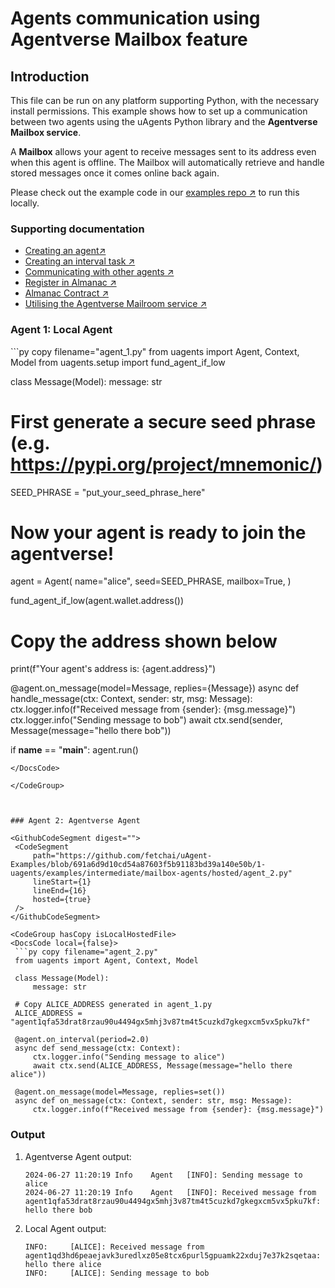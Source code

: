 
# Agents communication using Agentverse Mailbox feature

## Introduction

This file can be run on any platform supporting Python, with the necessary install permissions. This example shows how to set up a communication between two agents using the uAgents Python library and the **Agentverse Mailbox service**.

A **Mailbox** allows your agent to receive messages sent to its address even when this agent is offline. The Mailbox will automatically retrieve and handle stored messages once it comes online back again.

Please check out the example code in our [examples repo ↗️](https://github.com/fetchai/uAgent-Examples/blob/main/1-uagents/examples/intermediate/mailbox-agents/agent_1.py) to run this locally.

### Supporting documentation

- [Creating an agent↗️](/guides/agents/create-a-uagent)
- [Creating an interval task ↗️](/guides/agents/interval-task)
- [Communicating with other agents ↗️](/guides/agents/communicating-with-other-agents)
- [Register in Almanac ↗️](/guides/agents/register-in-almanac)
- [Almanac Contract ↗️](/references/contracts/uagents-almanac/almanac-overview)
- [Utilising the Agentverse Mailroom service ↗️](/guides/agentverse/utilising-the-mailbox)

### Agent 1: Local Agent

<GithubCodeSegment digest="e2ac21d4601877fc395bff52db418a00">
    <CodeSegment
        path="https://github.com/fetchai/uAgent-Examples/blob/main/1-uagents/examples/intermediate/mailbox-agents/local/agent_1.py"
        lineStart={1}
        lineEnd={33}
        hosted={true}
    />
</GithubCodeSegment>
<CodeGroup dynamic hasCopy isLocalHostedFile digest='e2ac21d4601877fc395bff52db418a00'>

<DocsCode local={true}>
   ```py copy filename="agent_1.py"
   from uagents import Agent, Context, Model
   from uagents.setup import fund_agent_if_low
    
   class Message(Model):
       message: str
    
   # First generate a secure seed phrase (e.g. https://pypi.org/project/mnemonic/)
   SEED_PHRASE = "put_your_seed_phrase_here"
   
   # Now your agent is ready to join the agentverse!
   agent = Agent(
       name="alice",
       seed=SEED_PHRASE,
       mailbox=True,
   )
    
   fund_agent_if_low(agent.wallet.address())
    
   # Copy the address shown below
   print(f"Your agent's address is: {agent.address}")
    
   @agent.on_message(model=Message, replies={Message})
   async def handle_message(ctx: Context, sender: str, msg: Message):
       ctx.logger.info(f"Received message from {sender}: {msg.message}")
       ctx.logger.info("Sending message to bob")
       await ctx.send(sender, Message(message="hello there bob"))
    
   if __name__ == "__main__":
       agent.run()
   ```
</DocsCode>

</CodeGroup>



### Agent 2: Agentverse Agent

<GithubCodeSegment digest="">
    <CodeSegment
        path="https://github.com/fetchai/uAgent-Examples/blob/691a6d9d10cd54a87603f5b91183bd39a140e50b/1-uagents/examples/intermediate/mailbox-agents/hosted/agent_2.py"
        lineStart={1}
        lineEnd={16}
        hosted={true}
    />
</GithubCodeSegment>

<CodeGroup hasCopy isLocalHostedFile>
<DocsCode local={false}>
    ```py copy filename="agent_2.py"
    from uagents import Agent, Context, Model

    class Message(Model):
        message: str

    # Copy ALICE_ADDRESS generated in agent_1.py
    ALICE_ADDRESS = "agent1qfa53drat8rzau90u4494gx5mhj3v87tm4t5cuzkd7gkegxcm5vx5pku7kf"

    @agent.on_interval(period=2.0)
    async def send_message(ctx: Context):
        ctx.logger.info("Sending message to alice")
        await ctx.send(ALICE_ADDRESS, Message(message="hello there alice"))

    @agent.on_message(model=Message, replies=set())
    async def on_message(ctx: Context, sender: str, msg: Message):
        ctx.logger.info(f"Received message from {sender}: {msg.message}")
   ```
</DocsCode>
</CodeGroup>

### Output

1. Agentverse Agent output:

    ```
    2024-06-27 11:20:19	Info	Agent	[INFO]: Sending message to alice
    2024-06-27 11:20:19	Info	Agent	[INFO]: Received message from agent1qfa53drat8rzau90u4494gx5mhj3v87tm4t5cuzkd7gkegxcm5vx5pku7kf: hello there bob
    ```

2. Local Agent output:

    ```
    INFO:     [ALICE]: Received message from agent1qd3hd6peaejavk3uredlxz05e8tcx6purl5gpuamk22xduj7e37k2sqetaa: hello there alice
    INFO:     [ALICE]: Sending message to bob
    ```